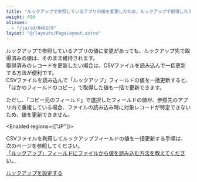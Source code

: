 ```yaml
---
title: "ルックアップで参照しているアプリの値を変更したため、ルックアップで取得したデータを一括更新したい"
weight: 450
aliases:
  - "/ja/id/040229"
layout: "@/layouts/PageLayout.astro"
---
```




ルックアップで参照しているアプリの値に変更があっても、ルックアップ先で取得済みの値は、そのまま維持されます。  
取得済みのレコードを更新したい場合は、CSVファイルを読み込んで一括更新する方法が便利です。  
CSVファイルを読み込んで「ルックアップ」フィールドの値を一括更新すると、「ほかのフィールドのコピー」で取得した値も一括で更新できます。  

ただし、「コピー元のフィールド」で選択したフィールドの値が、参照先のアプリ内で重複している場合、ファイルの読み込み時に対象レコードが特定できないため、値を更新できません。

<Enabled regions={["JP"]}>

CSVファイルを利用してルックアップフィールドの値を一括更新する手順は、次のページを参照してください。  
[「ルックアップ」フィールドにファイルから値を読み込む方法を教えてください。](https://kintone-faq.cybozu.co.jp/hc/ja/articles/40851246075545)

</Enabled>

<Reference>

[ルックアップを設定する](/k/ja/id/040547.html)

</Reference>
